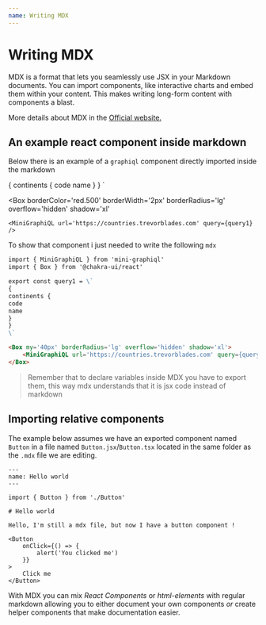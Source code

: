 ```yaml
---
name: Writing MDX
---
```



# Writing MDX

MDX is a format that lets you seamlessly use JSX in your Markdown documents. You can import components, like interactive charts
and embed them within your content. This makes writing long-form content with components a blast.

More details about MDX in the [Official website.](https://mdxjs.com/)

## An example react component inside markdown

Below there is an example of a `graphiql` component directly imported inside the markdown

{
    continents {
      code
      name
    }
}
`

<Box
    borderColor='red.500'
    borderWidth='2px'
    borderRadius='lg'
    overflow='hidden'
    shadow='xl'
>
    <MiniGraphiQL url='https://countries.trevorblades.com' query={query1} />
</Box>

To show that component i just needed to write the following `mdx`

```md
import { MiniGraphiQL } from 'mini-graphiql'
import { Box } from '@chakra-ui/react'

export const query1 = \`
{
continents {
code
name
}
}
\`

<Box my='40px' borderRadius='lg' overflow='hidden' shadow='xl'>
    <MiniGraphiQL url='https://countries.trevorblades.com' query={query1} />
</Box>
```

> Remember that to declare variables inside MDX you have to export them, this way mdx understands that it is jsx code instead of markdown

## Importing relative components

The example below assumes we have an exported component named `Button` in a file named `Button.jsx`/`Button.tsx` located in the same folder as the `.mdx` file we are editing.

```mdx
---
name: Hello world
---

import { Button } from './Button'

# Hello world

Hello, I'm still a mdx file, but now I have a button component !

<Button
    onClick={() => {
        alert('You clicked me')
    }}
>
    Click me
</Button>
```

With MDX you can mix _React Components_ or _html-elements_ with regular markdown allowing you to either document your own components _or_ create helper components that make documentation easier.
